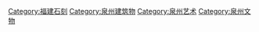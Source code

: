 [[Category:福建石刻|Category:福建石刻]]
[[Category:泉州建筑物|Category:泉州建筑物]]
[[Category:泉州艺术|Category:泉州艺术]]
[[Category:泉州文物|Category:泉州文物]]